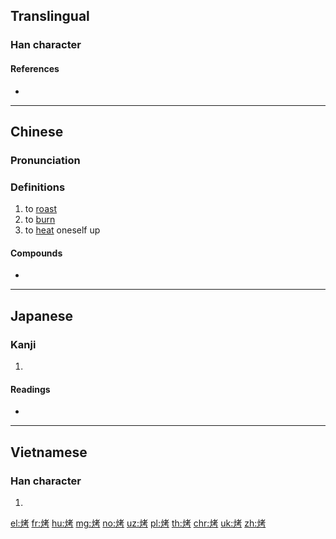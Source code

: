 ==Translingual==

===Han character===
{{Han char|rn=86|rad=火|as=06|sn=10|four=94827|canj=FJKS}}

====References====
* {{Han ref|kx=0671.081|dkj=19034|hdz=32198.150|uh=70E4|ud=28900|bh=AF4E|bd=44878}}

----

==Chinese==
{{zh-forms}}

===Pronunciation===
{{zh-pron
|m=kǎo
|c=haau1,haau2
|h=pfs=
|md=
|mn=
|w=
|mc=y
|oc=y
|cat=v
}}

===Definitions===
{{zh-hanzi}}

# to [[roast]]
# to [[burn]]
# to [[heat]] oneself up

====Compounds====
* {{zh-l|烤肉}}

----

==Japanese==

===Kanji===
{{ja-kanji|grade=|rs=火06}}

# {{defn|lang=ja|sort=火06}}

====Readings====
* {{ja-readings|on=[[こう]] (kō)|kun=[[あぶる]] (aburu)}}

----

==Vietnamese==

===Han character===
{{vi-hantu|[[khảo]]|rs=火06}}

# {{defn|lang=vi|sort=火06}}

[[el:烤]]
[[fr:烤]]
[[hu:烤]]
[[mg:烤]]
[[no:烤]]
[[uz:烤]]
[[pl:烤]]
[[th:烤]]
[[chr:烤]]
[[uk:烤]]
[[zh:烤]]